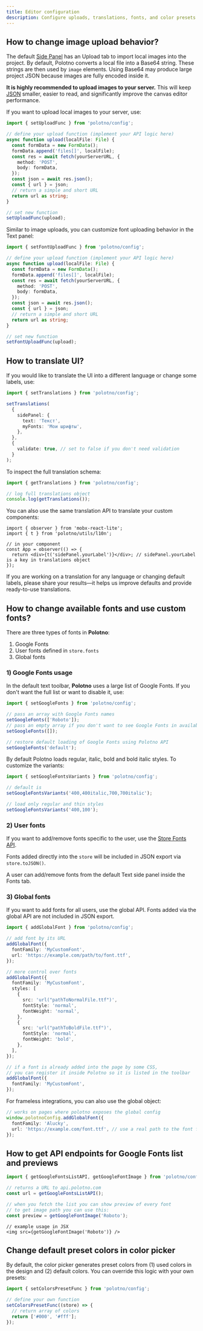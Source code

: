 ```yaml
---
title: Editor configuration
description: Configure uploads, translations, fonts, and color presets in Polotno
---
```


## How to change image upload behavior?

The default [Side Panel](/docs/side-panel-overview) has an Upload tab to import local images into the project. By default, Polotno converts a local file into a Base64 string. These strings are then used by `image` elements. Using Base64 may produce large project JSON because images are fully encoded inside it.

**It is highly recommended to upload images to your server.** This will keep [JSON](/docs/import-and-export) smaller, easier to read, and significantly improve the canvas editor performance.

If you want to upload local images to your server, use:

```ts
import { setUploadFunc } from 'polotno/config';

// define your upload function (implement your API logic here)
async function upload(localFile: File) {
  const formData = new FormData();
  formData.append('files[]', localFile);
  const res = await fetch(yourServerURL, {
    method: 'POST',
    body: formData,
  });
  const json = await res.json();
  const { url } = json;
  // return a simple and short URL
  return url as string;
}

// set new function
setUploadFunc(upload);
```

Similar to image uploads, you can customize font uploading behavior in the Text panel:

```ts
import { setFontUploadFunc } from 'polotno/config';

// define your upload function (implement your API logic here)
async function upload(localFile: File) {
  const formData = new FormData();
  formData.append('files[]', localFile);
  const res = await fetch(yourServerURL, {
    method: 'POST',
    body: formData,
  });
  const json = await res.json();
  const { url } = json;
  // return a simple and short URL
  return url as string;
}

// set new function
setFontUploadFunc(upload);
```

## How to translate UI?

If you would like to translate the UI into a different language or change some labels, use:

```ts
import { setTranslations } from 'polotno/config';

setTranslations(
  {
    sidePanel: {
      text: 'Текст',
      myFonts: 'Мои шрифты',
    },
  },
  {
    validate: true, // set to false if you don't need validation
  }
);
```

To inspect the full translation schema:

```ts
import { getTranslations } from 'polotno/config';

// log full translations object
console.log(getTranslations());
```

You can also use the same translation API to translate your custom components:

```tsx
import { observer } from 'mobx-react-lite';
import { t } from 'polotno/utils/l10n';

// in your component
const App = observer(() => {
  return <div>{t('sidePanel.yourLabel')}</div>; // sidePanel.yourLabel is a key in translations object
});
```

If you are working on a translation for any language or changing default labels, please share your results—it helps us improve defaults and provide ready-to-use translations.

## How to change available fonts and use custom fonts?

There are three types of fonts in **Polotno**:

1. Google Fonts
2. User fonts defined in `store.fonts`
3. Global fonts

### 1) Google Fonts usage

In the default text toolbar, **Polotno** uses a large list of Google Fonts. If you don't want the full list or want to disable it, use:

```ts
import { setGoogleFonts } from 'polotno/config';

// pass an array with Google Fonts names
setGoogleFonts(['Roboto']);
// pass an empty array if you don't want to see Google Fonts in available fonts
setGoogleFonts([]);

// restore default loading of Google Fonts using Polotno API
setGoogleFonts('default');
```

By default Polotno loads regular, italic, bold and bold italic styles. To customize the variants:

```ts
import { setGoogleFontsVariants } from 'polotno/config';

// default is
setGoogleFontsVariants('400,400italic,700,700italic');

// load only regular and thin styles
setGoogleFontsVariants('400,100');
```

### 2) User fonts

If you want to add/remove fonts specific to the user, use the [Store Fonts API](/docs/store#working-with-fonts).

Fonts added directly into the `store` will be included in JSON export via `store.toJSON()`.

A user can add/remove fonts from the default Text side panel inside the Fonts tab.

### 3) Global fonts

If you want to add fonts for all users, use the global API. Fonts added via the global API are not included in JSON export.

```ts
import { addGlobalFont } from 'polotno/config';

// add font by its URL
addGlobalFont({
  fontFamily: 'MyCustomFont',
  url: 'https://example.com/path/to/font.ttf',
});

// more control over fonts
addGlobalFont({
  fontFamily: 'MyCustomFont',
  styles: [
    {
      src: 'url("pathToNormalFile.ttf")',
      fontStyle: 'normal',
      fontWeight: 'normal',
    },
    {
      src: 'url("pathToBoldFile.ttf")',
      fontStyle: 'normal',
      fontWeight: 'bold',
    },
  ],
});

// if a font is already added into the page by some CSS,
// you can register it inside Polotno so it is listed in the toolbar
addGlobalFont({
  fontFamily: 'MyCustomFont',
});
```

For frameless integrations, you can also use the global object:

```ts
// works on pages where polotno exposes the global config
window.polotnoConfig.addGlobalFont({
  fontFamily: 'Alucky',
  url: 'https://example.com/font.ttf', // use a real path to the font file
});
```

## How to get API endpoints for Google Fonts list and previews

```ts
import { getGoogleFontsListAPI, getGoogleFontImage } from 'polotno/config';

// returns a URL to api.polotno.com
const url = getGoogleFontsListAPI();

// when you fetch the list you can show preview of every font
// to get image path you can use this:
const preview = getGoogleFontImage('Roboto');
```

```tsx
// example usage in JSX
<img src={getGoogleFontImage('Roboto')} />
```

## Change default preset colors in color picker

By default, the color picker generates preset colors from (1) used colors in the design and (2) default colors. You can override this logic with your own presets:

```ts
import { setColorsPresetFunc } from 'polotno/config';

// define your own function
setColorsPresetFunc((store) => {
  // return array of colors
  return ['#000', '#fff'];
});
```


